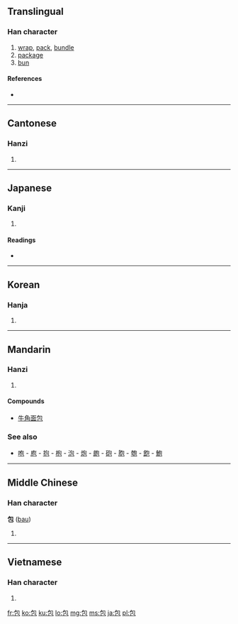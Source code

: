 ==Translingual==

===Han character===
{{Han char|rn=20|rad=勹|as=03|sn=5|four=2771<sub>2</sub>|canj=心口山 (PRU)}}

# [[wrap]], [[pack]], [[bundle]]
# [[package]]
# [[bun]]

====References====
* {{Han ref|kx=0150.270|dkj=02506|dj=0340.020|hdz=10257.060|uh=5305|ud=21253|bh=A55D|bd=42333}}

----

==Cantonese==

===Hanzi===
{{yue-hanzi|jyut=|y=baau1}}

# {{defn|Cantonese|sort=勹03}}

----

==Japanese==

===Kanji===
{{ja-kanji|grade=4|rs=勹03}}

# {{defn|Japanese}}

====Readings====
* {{ja-readings|on=[[ほう]] (hō)|kun=[[つつむ]] (tsutsumu), [[つつみ]] (tsutsumi)}}

----

==Korean==

===Hanja===
{{ko-hanja|hangeul=[[포]]|rv=po|mr=p'o}}

# {{defn|Korean|sort=勹03}}

----

==Mandarin==

===Hanzi===
{{cmn-hanzi|pin=[[bāo]] ([[bao1]])|wg=pao<sup>1</sup>}}

# {{defn|Mandarin|sort=勹03}}

====Compounds====
* [[牛角面包]]

===See also===
* [[咆]] - [[庖]] - [[抱]] - [[枹]] - [[泡]] - [[炮]] - [[皰]] - [[砲]] - [[胞]] - [[匏]] - [[飽]] - [[鮑]]

----

==Middle Chinese==

===Han character===
'''包''' ([[bau]])

# {{defn|Middle Chinese|sort=勹03}}

----

==Vietnamese==

===Han character===
{{vi-hantu|[[bao]]|rs=勹03}}

# {{defn|Vietnamese|sort=勹03}}

[[fr:包]]
[[ko:包]]
[[ku:包]]
[[lo:包]]
[[mg:包]]
[[ms:包]]
[[ja:包]]
[[pl:包]]